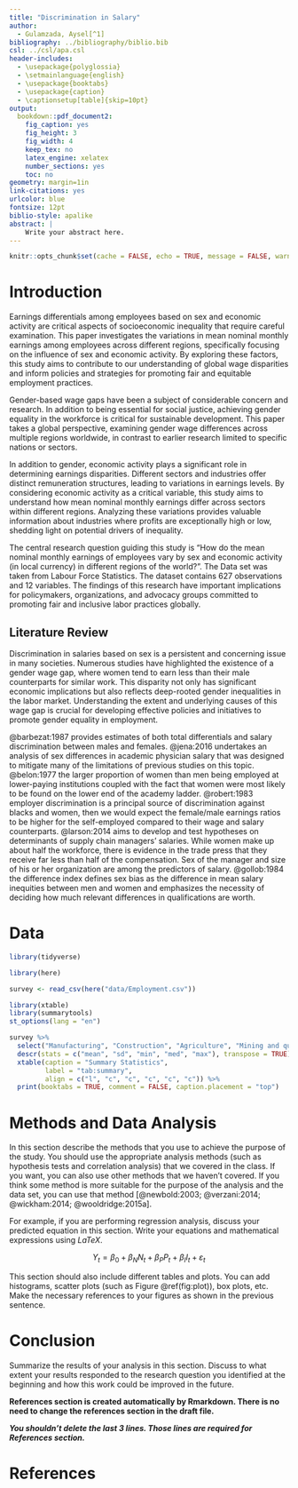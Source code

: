 ```yaml
---
title: "Discrimination in Salary"
author: 
  - Gulamzada, Aysel[^1]
bibliography: ../bibliography/biblio.bib
csl: ../csl/apa.csl
header-includes:
  - \usepackage{polyglossia}
  - \setmainlanguage{english}
  - \usepackage{booktabs}
  - \usepackage{caption} 
  - \captionsetup[table]{skip=10pt}
output:
  bookdown::pdf_document2:
    fig_caption: yes
    fig_height: 3
    fig_width: 4
    keep_tex: no
    latex_engine: xelatex
    number_sections: yes
    toc: no
geometry: margin=1in
link-citations: yes
urlcolor: blue
fontsize: 12pt
biblio-style: apalike
abstract: |
    Write your abstract here.
---
```

```r
knitr::opts_chunk$set(cache = FALSE, echo = TRUE, message = FALSE, warning = FALSE)
```

<!-- ======================================================================= -->
<!-- ============================== FOOTNOTES ============================== -->
<!-- ======================================================================= -->
[^1]: 21080060, [Github Repo](https://github.com/ayselgulamzada/21080060)


# Introduction

Earnings differentials among employees based on sex and economic activity are critical aspects of socioeconomic inequality that require careful examination. This paper investigates the variations in mean nominal monthly earnings among employees across different regions, specifically focusing on the influence of sex and economic activity. By exploring these factors, this study aims to contribute to our understanding of global wage disparities and inform policies and strategies for promoting fair and equitable employment practices.

Gender-based wage gaps have been a subject of considerable concern and research. In addition to being essential for social justice, achieving gender equality in the workforce is critical for sustainable development. This paper takes a global perspective, examining gender wage differences across multiple regions worldwide, in contrast to earlier research limited to specific nations or sectors.

In addition to gender, economic activity plays a significant role in determining earnings disparities. Different sectors and industries offer distinct remuneration structures, leading to variations in earnings levels. By considering economic activity as a critical variable, this study aims to understand how mean nominal monthly earnings differ across sectors within different regions. Analyzing these variations provides valuable information about industries where profits are exceptionally high or low, shedding light on potential drivers of inequality.

The central research question guiding this study is "How do the mean nominal monthly earnings of employees vary by sex and economic activity (in local currency) in different regions of the world?". The Data set was taken from Labour Force Statistics. The dataset contains 627 observations and 12 variables. The findings of this research have important implications for policymakers, organizations, and advocacy groups committed to promoting fair and inclusive labor practices globally.

## Literature Review

Discrimination in salaries based on sex is a persistent and concerning issue in many societies. Numerous studies have highlighted the existence of a gender wage gap, where women tend to earn less than their male counterparts for similar work. This disparity not only has significant economic implications but also reflects deep-rooted gender inequalities in the labor market. Understanding the extent and underlying causes of this wage gap is crucial for developing effective policies and initiatives to promote gender equality in employment.

@barbezat:1987 provides estimates of both total differentials and salary discrimination between males and females. @jena:2016 undertakes an analysis of sex differences in academic physician salary that was designed to mitigate many of the limitations of previous studies on this topic. @belon:1977 the larger proportion of women than men being employed at lower-paying institutions coupled with the fact that women were most likely to be found on the lower end of the academy ladder. @robert:1983 employer discrimination is a principal source of discrimination against blacks and women, then we would expect the female/male earnings ratios to be higher for the self-employed compared to their wage and salary counterparts. @larson:2014 aims to develop and test hypotheses on determinants of supply chain managers’ salaries. While women make up about half the workforce, there is evidence in the trade press that they receive far less than half of the compensation. Sex of the manager and size of his or her organization are among the predictors of salary. @gollob:1984 the difference index defines sex bias as the difference in mean salary inequities between men and women and emphasizes the necessity of deciding how much relevant differences in qualifications are worth.

# Data

```r

library(tidyverse)

library(here)

survey <- read_csv(here("data/Employment.csv"))

```


```r
library(xtable)
library(summarytools)
st_options(lang = "en")
```


```r
survey %>% 
  select("Manufacturing", "Construction", "Agriculture", "Mining and quarrying; Electricity, gas and water supply", "Public Administration, Community, Social and other Services and Activities") %>%
  descr(stats = c("mean", "sd", "min", "med", "max"), transpose = TRUE) %>%
  xtable(caption = "Summary Statistics",
         label = "tab:summary",
         align = c("l", "c", "c", "c", "c", "c")) %>%
  print(booktabs = TRUE, comment = FALSE, caption.placement = "top")
```


# Methods and Data Analysis
In this section describe the methods that you use to achieve the purpose of the study. You should use the appropriate analysis methods (such as hypothesis tests and correlation analysis) that we covered in the class. If you want, you can also use other methods that we haven't covered. If you think some method is more suitable for the purpose of the analysis and the data set, you can use that method [@newbold:2003; @verzani:2014; @wickham:2014; @wooldridge:2015a].

For example, if you are performing regression analysis, discuss your predicted equation in this section. Write your equations and mathematical expressions using $LaTeX$.

$$
Y_t = \beta_0 + \beta_N N_t + \beta_P P_t + \beta_I I_t + \varepsilon_t
$$

This section should also include different tables and plots. You can add histograms, scatter plots (such as Figure \@ref(fig:plot)), box plots, etc. Make the necessary references to your figures as shown in the previous sentence.




# Conclusion
Summarize the results of your analysis in this section. Discuss to what extent your results responded to the research question you identified at the beginning and how this work could be improved in the future.

**References section is created automatically by Rmarkdown. There is no need to change the references section in the draft file.**

**_You shouldn't delete the last 3 lines. Those lines are required for References section._**

\newpage
# References {#references}
<div id="refs"></div>

